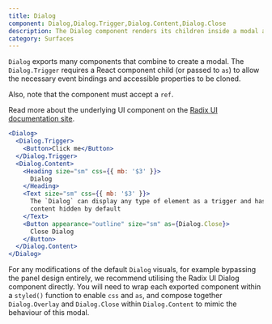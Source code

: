 ```yaml
---
title: Dialog
component: Dialog,Dialog.Trigger,Dialog.Content,Dialog.Close
description: The Dialog component renders its children inside a modal and puts a dimmer over the rest of the screen
category: Surfaces
---
```


`Dialog` exports many components that combine to create a modal. The `Dialog.Trigger` requires a React component child (or passed to `as`) to allow the necessary event bindings and accessible properties to be cloned.

Also, note that the component must accept a `ref`.

Read more about the underlying UI component on the [Radix UI documentation site](https://radix-ui.com/primitives/docs/components/dialog).

```jsx preview
<Dialog>
  <Dialog.Trigger>
    <Button>Click me</Button>
  </Dialog.Trigger>
  <Dialog.Content>
    <Heading size="sm" css={{ mb: '$3' }}>
      Dialog
    </Heading>
    <Text size="sm" css={{ mb: '$3' }}>
      The `Dialog` can display any type of element as a trigger and has the
      content hidden by default
    </Text>
    <Button appearance="outline" size="sm" as={Dialog.Close}>
      Close Dialog
    </Button>
  </Dialog.Content>
</Dialog>
```

For any modifications of the default `Dialog` visuals, for example bypassing the panel design entirely, we recommend utilising the Radix UI Dialog component directly. You will need to wrap each exported component within a `styled()` function to enable `css` and `as`, and compose together `Dialog.Overlay` and `Dialog.Close` within `Dialog.Content` to mimic the behaviour of this modal.
